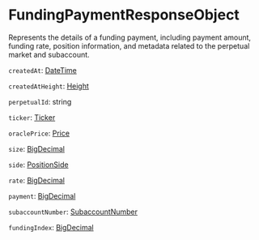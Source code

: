 # FundingPaymentResponseObject

Represents the details of a funding payment, including payment amount, funding rate, position information, and metadata related to the perpetual market and subaccount.

`createdAt`: [DateTime]

`createdAtHeight`: [Height]

`perpetualId`: string

`ticker`: [Ticker]

`oraclePrice`: [Price]

`size`: [BigDecimal]

`side`: [PositionSide]

`rate`: [BigDecimal]

`payment`: [BigDecimal]

`subaccountNumber`: [SubaccountNumber]

`fundingIndex`: [BigDecimal]

[DateTime]: /types/date_time
[Height]: /types/height
[Ticker]: /types/ticker
[Price]: /types/price
[BigDecimal]: /types/big_decimal
[PositionSide]: /types/position_side
[SubaccountNumber]: /types/subaccount_number 